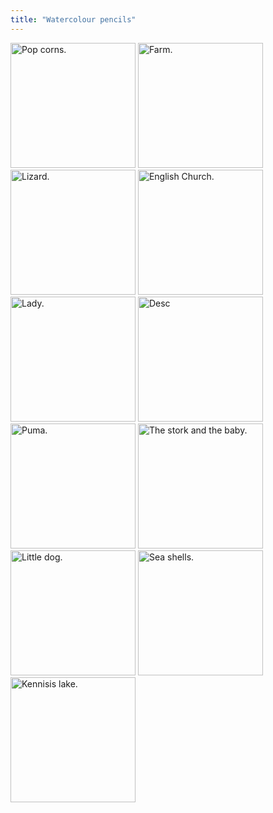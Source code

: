 ```yaml
---
title: "Watercolour pencils"
---
```


:::{.lightbox-gallery}
![Pop corns.](/img/drawings/watercolour/IMG_7408.jpg){.lightbox width="200" group="my-gallery_1"}
![Farm.](/img/drawings/watercolour/IMG_7416.jpg){.lightbox width="200" group="my-gallery_1"}
![Lizard.](/img/drawings/watercolour/IMG_7425.jpg){.lightbox width="200" group="my-gallery_1"}
![English Church.](/img/drawings/watercolour/IMG_7426.jpg){.lightbox width="200" group="my-gallery_1"}
![Lady.](/img/drawings/watercolour/IMG_7427.jpg){.lightbox width="200" group="my-gallery_1"}
![Desc](/img/drawings/watercolour/IMG_7432.jpg){.lightbox width="200" group="my-gallery_1"}
![Puma.](/img/drawings/watercolour/IMG_7436.jpg){.lightbox width="200" group="my-gallery_1"}
![The stork and the baby.](/img/drawings/watercolour/IMG_7437.jpg){.lightbox width="200" group="my-gallery_1"}
![Little dog.](/img/drawings/watercolour/IMG_7441.jpg){.lightbox width="200" group="my-gallery_1"}
![Sea shells.](/img/drawings/watercolour/IMG_7443.jpg){.lightbox width="200" group="my-gallery_1"}
![Kennisis lake.](/img/drawings/watercolour/IMG_7867.jpg){.lightbox width="200" group="my-gallery_1"}
:::